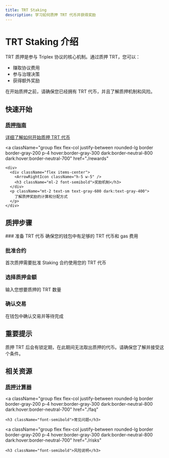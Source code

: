 ```yaml
---
title: TRT Staking
description: 学习如何质押 TRT 代币并获得奖励
---
```



# TRT Staking 介绍

TRT 质押是参与 Triplex 协议的核心机制。通过质押 TRT，您可以：
- 赚取协议费用
- 参与治理决策
- 获得额外奖励

<Callout type="info">
  在开始质押之前，请确保您已经拥有 TRT 代币，并且了解质押机制和风险。
</Callout>

## 快速开始

<div className="mt-4 grid grid-cols-1 gap-4 sm:grid-cols-2">
  <a
    className="group flex flex-col justify-between rounded-lg border border-gray-200 p-4 hover:border-gray-300 dark:border-neutral-800 dark:hover:border-neutral-700"
    href="./staking-guide"
  >
    <div>
      <div className="flex items-center">
        <FileIcon className="h-5 w-5" />
        <h3 className="ml-2 font-semibold">质押指南</h3>
      </div>
      <p className="mt-2 text-sm text-gray-600 dark:text-gray-400">
        详细了解如何开始质押 TRT 代币
      </p>
    </div>
  </a>
  
  <a
    className="group flex flex-col justify-between rounded-lg border border-gray-200 p-4 hover:border-gray-300 dark:border-neutral-800 dark:hover:border-neutral-700"
    href="./rewards"
  >
    <div>
      <div className="flex items-center">
        <ArrowRightIcon className="h-5 w-5" />
        <h3 className="ml-2 font-semibold">奖励机制</h3>
      </div>
      <p className="mt-2 text-sm text-gray-600 dark:text-gray-400">
        了解质押奖励的计算和分配方式
      </p>
    </div>
  </a>
</div>

## 质押步骤

<Steps>
### 准备 TRT 代币
确保您的钱包中有足够的 TRT 代币和 gas 费用

### 批准合约
首次质押需要批准 Staking 合约使用您的 TRT 代币

### 选择质押金额
输入您想要质押的 TRT 数量

### 确认交易
在钱包中确认交易并等待完成
</Steps>

## 重要提示

<Callout type="warning">
  质押 TRT 后会有锁定期，在此期间无法取出质押的代币。请确保您了解并接受这个条件。
</Callout>

## 相关资源

<div className="mt-4 grid grid-cols-1 gap-4 sm:grid-cols-3">
  <a
    className="group flex flex-col justify-between rounded-lg border border-gray-200 p-4 hover:border-gray-300 dark:border-neutral-800 dark:hover:border-neutral-700"
    href="./calculator"
  >
    <h3 className="font-semibold">质押计算器</h3>
  </a>
  
  <a
    className="group flex flex-col justify-between rounded-lg border border-gray-200 p-4 hover:border-gray-300 dark:border-neutral-800 dark:hover:border-neutral-700"
    href="./faq"
  >
    <h3 className="font-semibold">常见问题</h3>
  </a>
  
  <a
    className="group flex flex-col justify-between rounded-lg border border-gray-200 p-4 hover:border-gray-300 dark:border-neutral-800 dark:hover:border-neutral-700"
    href="./risks"
  >
    <h3 className="font-semibold">风险说明</h3>
  </a>
</div>
